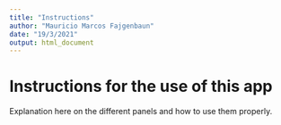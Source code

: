 ```yaml
---
title: "Instructions"
author: "Mauricio Marcos Fajgenbaun"
date: "19/3/2021"
output: html_document
---
```


# Instructions for the use of this app

Explanation here on the different panels and how to use them properly.